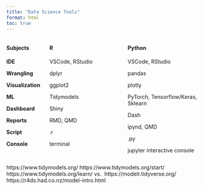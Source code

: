 ```yaml
---
title: "Data Science Tools"
format: html
toc: true
---
```


::: columns
::: {.column width="20%"}
#### Subjects

**IDE**

**Wrangling**

**Visualization**

**ML**

**Dashboard**

**Reports**

**Script** 

**Console**

:::
::: {.column width="40%"}
#### R

VSCode, RStudio

dplyr

ggplot2

Tidymodels

Shiny

RMD, QMD

.r

terminal 
:::
::: {.column width="40%"}
#### Python

VSCode, RStudio

pandas

plotly

PyTorch, Tensorflow/Keras, Sklearn

Dash

ipynd, QMD

.py

jupyter interactive console
:::
:::

https://www.tidymodels.org/
https://www.tidymodels.org/start/
https://www.tidymodels.org/learn/
vs. 
https://modelr.tidyverse.org/
https://r4ds.had.co.nz/model-intro.html